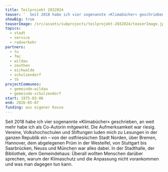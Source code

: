 ```yaml
---
title: Teilprojekt 2032024
teaser: '  Seit 2018 habe ich vier sogenannte »Klimabücher« geschrieben, an weit mehr habe ich als Co-Autorin mitgewirkt. Die Aufmerksamkeit war riesig. Vere'
showBig: true
teaserImage: /src/assets/subprojects/teilprojekt-2032024/teaserImage.jpg
topics:
  - stadt
  - service
  - radverkehr
partners:
  - tu
  - fmc
  - wildau
  - zeuthen
  - eichwalde
  - schulzendorf
  - th
projectCommunes:
  - gemeinde-wildau
  - gemeinde-schulzendorf
start: 1975-03-06
end: 2026-05-07
funding: aus eigener Kasse
---
```

Seit 2018 habe ich vier sogenannte »Klimabücher« geschrieben, an weit mehr habe ich als Co-Autorin mitgewirkt. Die Aufmerksamkeit war riesig. Vereine, Volkshochschulen und Stiftungen luden mich zu Lesungen in der ganzen Republik ein – von der ostfriesischen Stadt Norden, über Bremen, Hannover, dem abgelegenen Prüm in der Westeifel, von Stuttgart bis Saarbrücken, Neuss und München war alles dabei. In der Stadthalle, der Bibliothek, dem Gemeindehaus: Überall wollten Menschen darüber sprechen, warum der Klimaschutz und die Anpassung nicht vorankommen und was man dagegen tun kann.
